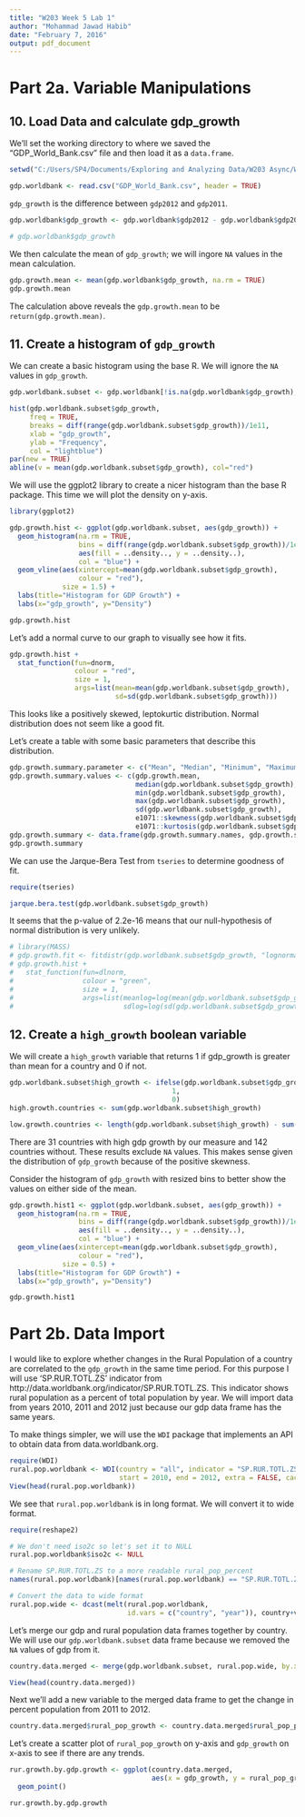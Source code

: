 ```yaml
---
title: "W203 Week 5 Lab 1"
author: "Mohammad Jawad Habib"
date: "February 7, 2016"
output: pdf_document
---
```



# Part 2a. Variable Manipulations

## 10. Load Data and calculate gdp_growth

We'll set the working directory to where we saved the "GDP_World_Bank.csv" file and then load it as a `data.frame`.

```r
setwd("C:/Users/SP4/Documents/Exploring and Analyzing Data/W203 Async/W203 Week 5/Lab 1")

gdp.worldbank <- read.csv("GDP_World_Bank.csv", header = TRUE)
```


`gdp_growth` is the difference between `gdp2012` and `gdp2011`.
```r
gdp.worldbank$gdp_growth <- gdp.worldbank$gdp2012 - gdp.worldbank$gdp2011

# gdp.worldbank$gdp_growth
```

We then calculate the mean of `gdp_growth`; we will ingore `NA` values in the mean calculation.
```r
gdp.growth.mean <- mean(gdp.worldbank$gdp_growth, na.rm = TRUE)
gdp.growth.mean

```
The calculation above reveals the `gdp.growth.mean` to be `return(gdp.growth.mean)`.

## 11. Create a histogram of `gdp_growth`
We can create a basic histogram using the base R. We will ignore the `NA` values in `gdp_growth`.
```r
gdp.worldbank.subset <- gdp.worldbank[!is.na(gdp.worldbank$gdp_growth),c(1, 5)]

hist(gdp.worldbank.subset$gdp_growth, 
     freq = TRUE, 
     breaks = diff(range(gdp.worldbank.subset$gdp_growth))/1e11, 
     xlab = "gdp_growth", 
     ylab = "Frequency", 
     col = "lightblue")
par(new = TRUE)
abline(v = mean(gdp.worldbank.subset$gdp_growth), col="red")
```

We will use the ggplot2 library to create a nicer histogram than the base R package. This time we will plot the density on y-axis.
```r
library(ggplot2)

gdp.growth.hist <- ggplot(gdp.worldbank.subset, aes(gdp_growth)) + 
  geom_histogram(na.rm = TRUE, 
                 bins = diff(range(gdp.worldbank.subset$gdp_growth))/1e11, 
                 aes(fill = ..density.., y = ..density..), 
                 col = "blue") + 
  geom_vline(aes(xintercept=mean(gdp.worldbank.subset$gdp_growth), 
                 colour = "red"), 
             size = 1.5) + 
  labs(title="Histogram for GDP Growth") + 
  labs(x="gdp_growth", y="Density")

gdp.growth.hist
```

Let's add a normal curve to our graph to visually see how it fits.
```r
gdp.growth.hist + 
  stat_function(fun=dnorm, 
                colour = "red", 
                size = 1, 
                args=list(mean=mean(gdp.worldbank.subset$gdp_growth), 
                          sd=sd(gdp.worldbank.subset$gdp_growth)))
```

This looks like a positively skewed, leptokurtic distribution. Normal distribution does not seem like a good fit. 

Let's create a table with some basic parameters that describe this distribution.
```r
gdp.growth.summary.parameter <- c("Mean", "Median", "Minimum", "Maximum", "Standard Deviation", "Skewness", "Kurtosis")
gdp.growth.summary.values <- c(gdp.growth.mean, 
                               median(gdp.worldbank.subset$gdp_growth), 
                               min(gdp.worldbank.subset$gdp_growth), 
                               max(gdp.worldbank.subset$gdp_growth), 
                               sd(gdp.worldbank.subset$gdp_growth), 
                               e1071::skewness(gdp.worldbank.subset$gdp_growth), 
                               e1071::kurtosis(gdp.worldbank.subset$gdp_growth))
gdp.growth.summary <- data.frame(gdp.growth.summary.names, gdp.growth.summary.values)
gdp.growth.summary
```


We can use the Jarque-Bera Test from `tseries` to determine goodness of fit.
```r
require(tseries)

jarque.bera.test(gdp.worldbank.subset$gdp_growth)

```
It seems that the p-value of 2.2e-16 means that our null-hypothesis of normal distribution is very unlikely.

```r
# library(MASS)
# gdp.growth.fit <- fitdistr(gdp.worldbank.subset$gdp_growth, "lognormal")
# gdp.growth.hist + 
#   stat_function(fun=dlnorm, 
#                 colour = "green", 
#                 size = 1, 
#                 args=list(meanlog=log(mean(gdp.worldbank.subset$gdp_growth)), 
#                           sdlog=log(sd(gdp.worldbank.subset$gdp_growth))))
```

## 12. Create a `high_growth` boolean variable
We will create a `high_growth` variable that returns 1 if gdp_growth is greater than mean for a country and 0 if not.
```r
gdp.worldbank.subset$high_growth <- ifelse(gdp.worldbank.subset$gdp_growth > gdp.growth.mean, 
                                        1, 
                                        0)
high.growth.countries <- sum(gdp.worldbank.subset$high_growth)

low.growth.countries <- length(gdp.worldbank.subset$high_growth) - sum(gdp.worldbank.subset$high_growth)

```
There are 31 countries with high gdp growth by our measure and 142 countries without. These results exclude `NA` values. This makes sense given the distribution of `gdp_growth` because of the positive skewness.

Consider the histogram of `gdp_growth` with resized bins to better show the values on either side of the mean.
```r
gdp.growth.hist1 <- ggplot(gdp.worldbank.subset, aes(gdp_growth)) + 
  geom_histogram(na.rm = TRUE, 
                 bins = diff(range(gdp.worldbank.subset$gdp_growth))/1e9, 
                 aes(fill = ..density.., y = ..density..), 
                 col = "blue") + 
  geom_vline(aes(xintercept=mean(gdp.worldbank.subset$gdp_growth), 
                 colour = "red"), 
             size = 0.5) + 
  labs(title="Histogram for GDP Growth") + 
  labs(x="gdp_growth", y="Density")

gdp.growth.hist1
```

# Part 2b. Data Import
I would like to explore whether changes in the Rural Population of a country are correlated to the `gdp_growth` in the same time period. For this purpose I will use 'SP.RUR.TOTL.ZS' indicator from http://data.worldbank.org/indicator/SP.RUR.TOTL.ZS. This indicator shows rural population as a percent of total population by year. We will import data from years 2010, 2011 and 2012 just because our gdp data frame has the same years.

To make things simpler, we will use the `WDI` package that implements an API to obtain data from data.worldbank.org.

```r
require(WDI)
rural.pop.worldbank <- WDI(country = "all", indicator = "SP.RUR.TOTL.ZS", 
                           start = 2010, end = 2012, extra = FALSE, cache = NULL)
View(head(rural.pop.worldbank))
```
We see that `rural.pop.worldbank` is in long format. We will convert it to wide format.
```r
require(reshape2)

# We don't need iso2c so let's set it to NULL
rural.pop.worldbank$iso2c <- NULL

# Rename SP.RUR.TOTL.ZS to a more readable rural_pop_percent
names(rural.pop.worldbank)[names(rural.pop.worldbank) == "SP.RUR.TOTL.ZS"] <- "rural_pop_percent"

# Convert the data to wide format
rural.pop.wide <- dcast(melt(rural.pop.worldbank, 
                             id.vars = c("country", "year")), country+variable~variable+year)
```

Let's merge our gdp and rural population data frames together by country. We will use our `gdp.worldbank.subset` data frame because we removed the `NA` values of gdp from it.
```r
country.data.merged <- merge(gdp.worldbank.subset, rural.pop.wide, by.x = "Country", by.y = "country", incomparables = NULL)

View(head(country.data.merged))
```

Next we'll add a new variable to the merged data frame to get the change in percent population from 2011 to 2012.
```r
country.data.merged$rural_pop_growth <- country.data.merged$rural_pop_percent_2012 - country.data.merged$rural_pop_percent_2011
```


Let's create a scatter plot of `rural_pop_growth` on y-axis and `gdp_growth` on x-axis to see if there are any trends.
```r
rur.growth.by.gdp.growth <- ggplot(country.data.merged, 
                                   aes(x = gdp_growth, y = rural_pop_growth)) + 
  geom_point()

rur.growth.by.gdp.growth
```